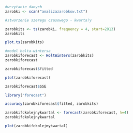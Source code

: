 

```r
#wczytanie danych
zarobki <- scan("analizazarobkow.txt")
```

```r
#stworzenie szeregu czasowego - kwarta?y

zarobkits <- ts(zarobki, frequency = 4, start=2013)
zarobkits
```


```r
plot.ts(zarobkits)
```

``` r
#model holta-wintersa
zarobkiforecast <- HoltWinters(zarobkits)
zarobkiforecast
```

```r
zarobkiforecast$fitted
```

``` r
plot(zarobkiforecast)
```

```r
zarobkiforecast$SSE
```



```r
library("forecast")
```

```r
accuracy(zarobkiforecast$fitted, zarobkits)
```

```r
zarobkifckolejnykwartal <- forecast(zarobkiforecast, h=4)
zarobkifckolejnykwartal
```

```r
plot(zarobkifckolejnykwartal)
```



